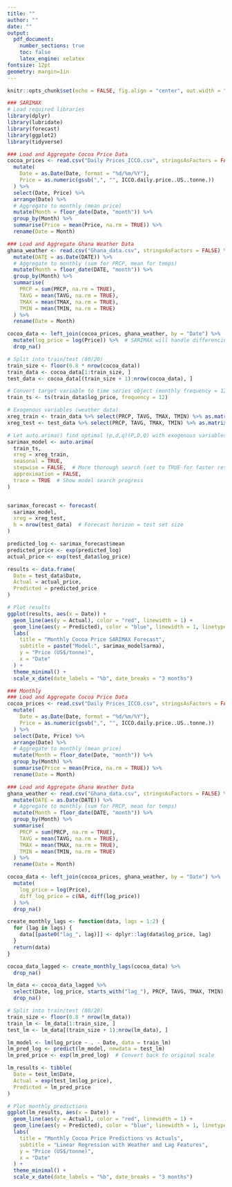 ```yaml
---
title: ""
author: ""
date: ""
output:
  pdf_document:
    number_sections: true
    toc: false
    latex_engine: xelatex
fontsize: 12pt
geometry: margin=1in
---
```


\begin{center}
\vspace*{3cm}

{\LARGE \textbf{STA457 Final Project}}\\[2em]

{\Large Forecasting Cocoa Prices: From SARIMAX to Linear Regression}\\[4em]

\textbf{Authors:}\\
Quansheng (George) Guo\\
Xing Li\\
Jason Zhi Cheng Yang\\[3em]

University of Toronto\\[2em]

\textbf{Date:} \today

\vfill
\end{center}

\newpage

```r
knitr::opts_chunk$set(echo = FALSE, fig.align = "center", out.width = "70%")
```

```r
### SARIMAX 
# Load required libraries
library(dplyr)
library(lubridate)
library(forecast)  
library(ggplot2)
library(tidyverse)

### Load and Aggregate Cocoa Price Data
cocoa_prices <- read.csv("Daily Prices_ICCO.csv", stringsAsFactors = FALSE) %>%
  mutate(
    Date = as.Date(Date, format = "%d/%m/%Y"),
    Price = as.numeric(gsub(",", "", ICCO.daily.price..US..tonne.))
  ) %>%
  select(Date, Price) %>%
  arrange(Date) %>%
  # Aggregate to monthly (mean price)
  mutate(Month = floor_date(Date, "month")) %>%
  group_by(Month) %>%
  summarise(Price = mean(Price, na.rm = TRUE)) %>%
  rename(Date = Month)

### Load and Aggregate Ghana Weather Data
ghana_weather <- read.csv("Ghana_data.csv", stringsAsFactors = FALSE) %>%
  mutate(DATE = as.Date(DATE)) %>%
  # Aggregate to monthly (sum for PRCP, mean for temps)
  mutate(Month = floor_date(DATE, "month")) %>%
  group_by(Month) %>%
  summarise(
    PRCP = sum(PRCP, na.rm = TRUE),
    TAVG = mean(TAVG, na.rm = TRUE),
    TMAX = mean(TMAX, na.rm = TRUE),
    TMIN = mean(TMIN, na.rm = TRUE)
  ) %>%
  rename(Date = Month)

cocoa_data <- left_join(cocoa_prices, ghana_weather, by = "Date") %>%
  mutate(log_price = log(Price)) %>%  # SARIMAX will handle differencing internally
  drop_na()

# Split into train/test (80/20)
train_size <- floor(0.8 * nrow(cocoa_data))
train_data <- cocoa_data[1:train_size, ]
test_data <- cocoa_data[(train_size + 1):nrow(cocoa_data), ]

# Convert target variable to time series object (monthly frequency = 12)
train_ts <- ts(train_data$log_price, frequency = 12)

# Exogenous variables (weather data)
xreg_train <- train_data %>% select(PRCP, TAVG, TMAX, TMIN) %>% as.matrix()
xreg_test <- test_data %>% select(PRCP, TAVG, TMAX, TMIN) %>% as.matrix()

# Let auto.arima() find optimal (p,d,q)(P,D,Q) with exogenous variables
sarimax_model <- auto.arima(
  train_ts,
  xreg = xreg_train,
  seasonal = TRUE,
  stepwise = FALSE,  # More thorough search (set to TRUE for faster results)
  approximation = FALSE,
  trace = TRUE  # Show model search progress
)


sarimax_forecast <- forecast(
  sarimax_model,
  xreg = xreg_test,
  h = nrow(test_data)  # Forecast horizon = test set size
)

predicted_log <- sarimax_forecast$mean
predicted_price <- exp(predicted_log)
actual_price <- exp(test_data$log_price)

results <- data.frame(
  Date = test_data$Date,
  Actual = actual_price,
  Predicted = predicted_price
)

# Plot results
ggplot(results, aes(x = Date)) +
  geom_line(aes(y = Actual), color = "red", linewidth = 1) +
  geom_line(aes(y = Predicted), color = "blue", linewidth = 1, linetype = "dashed") +
  labs(
    title = "Monthly Cocoa Price SARIMAX Forecast",
    subtitle = paste("Model:", sarimax_model$arma),
    y = "Price (US$/tonne)",
    x = "Date"
  ) +
  theme_minimal() +
  scale_x_date(date_labels = "%b", date_breaks = "3 months")

```
```r
### Monthly
### Load and Aggregate Cocoa Price Data
cocoa_prices <- read.csv("Daily Prices_ICCO.csv", stringsAsFactors = FALSE) %>%
  mutate(
    Date = as.Date(Date, format = "%d/%m/%Y"),
    Price = as.numeric(gsub(",", "", ICCO.daily.price..US..tonne.))
  ) %>%
  select(Date, Price) %>%
  arrange(Date) %>%
  # Aggregate to monthly (mean price)
  mutate(Month = floor_date(Date, "month")) %>%
  group_by(Month) %>%
  summarise(Price = mean(Price, na.rm = TRUE)) %>%
  rename(Date = Month)

### Load and Aggregate Ghana Weather Data
ghana_weather <- read.csv("Ghana_data.csv", stringsAsFactors = FALSE) %>%
  mutate(DATE = as.Date(DATE)) %>%
  # Aggregate to monthly (sum for PRCP, mean for temps)
  mutate(Month = floor_date(DATE, "month")) %>%
  group_by(Month) %>%
  summarise(
    PRCP = sum(PRCP, na.rm = TRUE),
    TAVG = mean(TAVG, na.rm = TRUE),
    TMAX = mean(TMAX, na.rm = TRUE),
    TMIN = mean(TMIN, na.rm = TRUE)
  ) %>%
  rename(Date = Month)

cocoa_data <- left_join(cocoa_prices, ghana_weather, by = "Date") %>%
  mutate(
    log_price = log(Price),
    diff_log_price = c(NA, diff(log_price))
  ) %>%
  drop_na()

create_monthly_lags <- function(data, lags = 1:2) {
  for (lag in lags) {
    data[[paste0("lag_", lag)]] <- dplyr::lag(data$log_price, lag)
  }
  return(data)
}

cocoa_data_lagged <- create_monthly_lags(cocoa_data) %>% 
  drop_na()

lm_data <- cocoa_data_lagged %>%
  select(Date, log_price, starts_with("lag_"), PRCP, TAVG, TMAX, TMIN) %>%
  drop_na()

# Split into train/test (80/20)
train_size <- floor(0.8 * nrow(lm_data))
train_lm <- lm_data[1:train_size, ]
test_lm <- lm_data[(train_size + 1):nrow(lm_data), ]

lm_model <- lm(log_price ~ . - Date, data = train_lm)
lm_pred_log <- predict(lm_model, newdata = test_lm)
lm_pred_price <- exp(lm_pred_log)  # Convert back to original scale

lm_results <- tibble(
  Date = test_lm$Date,
  Actual = exp(test_lm$log_price),
  Predicted = lm_pred_price
)

# Plot monthly predictions
ggplot(lm_results, aes(x = Date)) +
  geom_line(aes(y = Actual), color = "red", linewidth = 1) +
  geom_line(aes(y = Predicted), color = "blue", linewidth = 1, linetype = "dashed") +
  labs(
    title = "Monthly Cocoa Price Predictions vs Actuals",
    subtitle = "Linear Regression with Weather and Lag Features",
    y = "Price (US$/tonne)",
    x = "Date"
  ) +
  theme_minimal() +
  scale_x_date(date_labels = "%b", date_breaks = "3 months")
```


